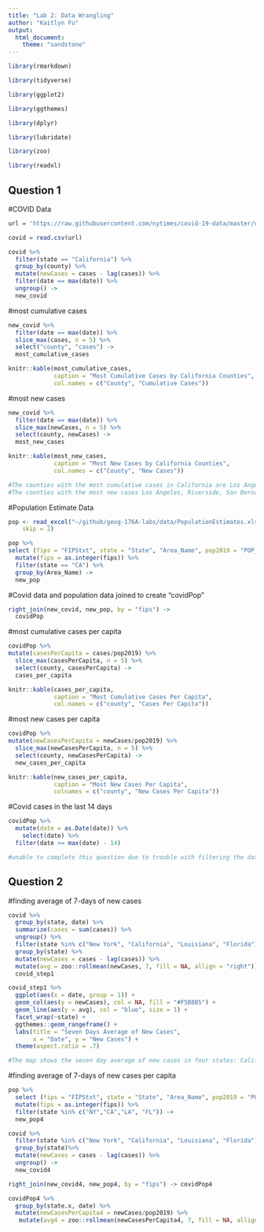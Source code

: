 ```yaml
---
title: "Lab 2: Data Wrangling"
author: "Kaitlyn Fu"
output: 
  html_document:
    theme: "sandstone"
---
```

```r
library(rmarkdown)

library(tidyverse)

library(ggplot2)

library(ggthemes)

library(dplyr)

library(lubridate)

library(zoo)

library(readxl)
```

## Question 1 
#COVID Data
```r
url = 'https://raw.githubusercontent.com/nytimes/covid-19-data/master/us-counties.csv'

covid = read.csv(url)

covid %>%
  filter(state == "California") %>%
  group_by(county) %>%
  mutate(newCases = cases - lag(cases)) %>%
  filter(date == max(date)) %>%
  ungroup() ->
  new_covid
```

#most cumulative cases
```r
new_covid %>%
  filter(date == max(date)) %>%
  slice_max(cases, n = 5) %>%
  select("county", "cases") ->
  most_cumulative_cases

knitr::kable(most_cumulative_cases,
             caption = "Most Cumulative Cases by California Counties",
             col.names = c("County", "Cumulative Cases"))
```
#most new cases
```r
new_covid %>%
  filter(date == max(date)) %>%
  slice_max(newCases, n = 5) %>%
  select(county, newCases) ->
  most_new_cases

knitr::kable(most_new_cases,
             caption = "Most New Cases by California Counties",
             col.names = c("County", "New Cases"))
```
```r
#The counties with the most cumulative cases in California are Los Angeles, Riverside, Orange, San Bernardino, and San Diego. 
#The counties with the most new cases Los Angeles, Riverside, San Bernardino, Fresno, and Sacreamento. 
```


#Population Estimate Data
```r
pop <- read_excel("~/github/geog-176A-labs/data/PopulationEstimates.xls", 
    skip = 2)

pop %>%
select (fips = "FIPStxt", state = "State", "Area_Name", pop2019 = "POP_ESTIMATE_2019") %>%
  mutate(fips = as.integer(fips)) %>%
  filter(state == "CA") %>%
  group_by(Area_Name) ->
  new_pop
```

#Covid data and population data joined to create "covidPop"
```r
right_join(new_covid, new_pop, by = "fips") ->
  covidPop
```

#most cumulative cases per capita
```r
covidPop %>%
mutate(casesPerCapita = cases/pop2019) %>%
  slice_max(casesPerCapita, n = 5) %>%
  select(county, casesPerCapita) ->
  cases_per_capita

knitr::kable(cases_per_capita, 
             caption = "Most Cumulative Cases Per Capita",
             col.names = c("county", "Cases Per Capita"))
```

#most new cases per capita
```r
covidPop %>%
mutate(newCasesPerCapita = newCases/pop2019) %>%
  slice_max(newCasesPerCapita, n = 5) %>%
  select(county, newCasesPerCapita) ->
  new_cases_per_capita

knitr::kable(new_cases_per_capita,
             caption = "Most New Cases Per Capita",
             colnames = c("county", "New Cases Per Capita"))
```

#Covid cases in the last 14 days 
```r
covidPop %>%
  mutate(date = as.Date(date)) %>%
    select(date) %>%
  filter(date >= max(date) - 14)
```
```r
#unable to complete this question due to trouble with filtering the date. 
```


## Question 2 
#finding average of 7-days of new cases
```r
covid %>%
  group_by(state, date) %>%
  summarize(cases = sum(cases)) %>%
  ungroup() %>%
  filter(state %in% c("New York", "California", "Louisiana", "Florida")) %>%
  group_by(state) %>%
  mutate(newCases = cases - lag(cases)) %>%
  mutate(avg = zoo::rollmean(newCases, 7, fill = NA, allign = "right")) ->
  covid_step1 

covid_step1 %>%
  ggplot(aes(x = date, group = 1)) + 
  geom_col(aes(y = newCases), col = NA, fill = "#F5B8B5") +
  geom_line(aes(y = avg), col = "blue", size = 1) + 
  facet_wrap(~state) + 
  ggthemes::geom_rangeframe() +
  labs(title = "Seven Days Average of New Cases",
       x = "Date", y = "New Cases") + 
  theme(aspect.ratio = .7)
```
```r
#The map shows the seven day average of new cases in four states: California, Florida, Louisiana, and New York. 
```

#finding average of 7-days of new cases per capita 
```r
pop %>%
  select (fips = "FIPStxt", state = "State", "Area_Name", pop2019 = "POP_ESTIMATE_2019") %>%
  mutate(fips = as.integer(fips)) %>%
  filter(state %in% c("NY","CA","LA", "FL")) ->
  new_pop4
```

```r
covid %>%
  filter(state %in% c("New York", "California", "Louisiana", "Florida")) %>%
  group_by(state)%>%
  mutate(newCases = cases - lag(cases)) %>%
  ungroup() ->
  new_covid4
```

```r
right_join(new_covid4, new_pop4, by = "fips") -> covidPop4
```

```r
covidPop4 %>%
  group_by(state.x, date) %>%
  mutate(newCasesPerCapita4 = newCases/pop2019) %>%
   mutate(avg4 = zoo::rollmean(newCasesPerCapita4, 7, fill = NA, allign = "right"))
```



